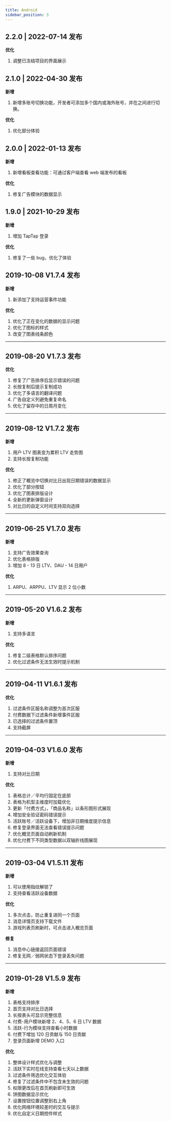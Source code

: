 ```yaml
---
title: Android
sidebar_position: 3
---
```


## 2.2.0 | 2022-07-14 发布
**优化**<br/>

1. 调整已冻结项目的界面展示


## 2.1.0 | 2022-04-30 发布
**新增**<br/>

1. 新增多账号切换功能，开发者可添加多个国内或海外账号，并在之间进行切换。

**优化**<br/>

1. 优化部分体验


## 2.0.0 | 2022-01-13 发布

**新增**<br/>

1. 新增看板查看功能：可通过客户端查看 web 端发布的看板<br/>

**优化**<br/>

1. 修复广告模块的数据显示

## 1.9.0 | 2021-10-29 发布

**新增**<br/>

1. 增加 TapTap 登录<br/>

**优化**<br/>

1. 修复了一些 bug，优化了体验

## 2019-10-08 V1.7.4 发布

**新增**

1. 新添加了支持运营事件功能

**优化**

1. 优化了正在变化的数据的显示问题
2. 优化了图标的样式
3. 改变了图表线条颜色

---

## 2019-08-20 V1.7.3 发布

**优化**

1. 修复了广告排序后显示错误的问题
2. 长按复制后提示复制成功
3. 优化了多语言的翻译问题
4. 广告自定义列避免重复命名
5. 优化了留存中的日周月变化

---

## 2019-08-12 V1.7.2 发布

**新增**

1. 用户 LTV 图表变为累积 LTV 走势图
2. 支持长按复制功能

**优化**

1. 修正了概览中切换对比日出现日期错误的数据显示
2. 优化了部分按钮
3. 优化了图表排版设计
4. 全新的更新弹窗设计
5. 对比日的自定义时间支持双向选择

---

## 2019-06-25 V1.7.0 发布

**新增**

1. 支持广告效果查询
2. 优化表格排版
3. 增加 8 - 13 日 LTV、DAU - 14 日用户

**优化**

1. ARPU、ARPPU、LTV 显示 2 位小数

---

## 2019-05-20 V1.6.2 发布

**新增**

1. 支持多语言

**优化**

1. 修复二级表格默认排序问题
2. 优化过滤条件无法生效时提示机制

---

## 2019-04-11 V1.6.1 发布

**优化**

1. 过滤条件区服名称调整为首次区服
2. 付费数据下过滤条件新增事件区服
3. 已选择的过滤条件置顶
4. 支持截屏

---

## 2019-04-03 V1.6.0 发布

**新增**

1. 支持对比日期

**优化**

1. 表格总计／平均行固定在底部
2. 表格为机型主维度时加载优化
3. 更新「付费方式」，「商品名称」以条形图形式展现
4. 增加安全验证密码错误提示
5. 活跃账号／活跃设备下，增加非日期维度提示信息
6. 修复登录界面无法查看错误提示问题
7. 优化概览页面自动刷新机制
8. 优化付费下不同类型数据以双轴折线图展现

---

## 2019-03-04 V1.5.11 发布

**新增**

1. 可以使用指纹解锁了
2. 支持查看活跃设备数据

**优化**

1. 多次点击，防止重复进同一个页面
2. 消息详情页支持下载文件
3. 游戏列表页刷新时，可点击进入概览页面

**修复**

1. 消息中心链接返回页面错误
2. 修复无网／弱网状态下登录丢失问题

---

## 2019-01-28 V1.5.9 发布

**新增**

1. 表格支持排序
2. 首页支持对比日选择
3. 长按表头可显示完整信息
4. 付费-用户模块新增 2、4、5、6 日 LTV 数据
5. 活跃-行为模块支持查看小时数据
6. 付费下增加 120 日贡献与 150 日贡献
7. 登录页面新增 DEMO 入口

**优化**

1. 整体设计样式优化与调整
2. 活跃下实时在线支持查看七天以上数据
3. 过滤条件筛选优化交互体验
4. 修复了过滤条件中不包含未生效的问题
5. 权限更改后在首页刷新即可生效
6. 饼图数据显示优化
7. 设置按钮位置调整到右上角
8. 优化网络环境较差时的交互与提示
9. 优化自定义日期控件样式
